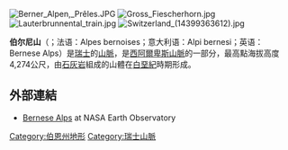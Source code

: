 {{NoteTA|zh-hans:伯尔尼;zh-hant:伯恩
}}{{Infobox mountain range
| name = 伯尔尼山
| photo = BerneseAlps.jpg
| photo_caption = [[艾格峰|艾格峰]]、[[僧侶峰|僧侶峰]]與[[少女峰|少女峰]]
| highest = [[芬斯特瓦山|芬斯特瓦山]]
| elevation = {{convert|4274|m|ft|0}}
| coordinates = {{Coord|46|32|19|N|8|07|38|E|display=it}}
| native_name = {{lang-de|Berner Alpen}}<br />{{lang-fr|Alpes bernoises}}
| map_image = Alps locator map (Berner Alpen).png
| map_caption = 伯尔尼山（紅）
| country = {{瑞士}}
| region_type = [[瑞士行政區劃|行政區劃]]
| region = [[伯恩州|伯恩州]]
| region1 = [[沃州|沃州]]
| region2 = [[弗里堡州|弗里堡州]]
| region3 = [[瓦萊州|瓦萊州]]
| range_lat_d  = 46 | range_lat_m  = 25 | range_lat_NS  = N
| range_long_d =  7 | range_long_m = 45 | range_long_EW = E
| region_code = CH-BE, CH-VD, CH-FR, CH-VS
| parent = [[西阿爾卑斯山脈|西阿爾卑斯山脈]]
| border = [[沙布萊阿爾卑斯山脈|沙布萊阿爾卑斯山脈]] 
| border1 = [[本寧阿爾卑斯山脈|本寧阿爾卑斯山脈]]
| border2 = [[利旁廷阿爾卑斯山脈|利旁廷阿爾卑斯山脈]]
| border3 = [[烏里阿爾卑斯山脈|烏里阿爾卑斯山脈]]
| border4 = [[埃曼塔山脈|埃曼塔山脈]]
| topo = Swiss Federal Office of Topography [[swisstopo|swisstopo]]
| length_mi = | length_orientation =
| width_mi = | width_orientation =
| geology = | period = | orogeny =
}}

[[File:Berner_Alpen,_Prêles.JPG|right]]
[[File:Gross_Fiescherhorn.jpg|right]]
[[File:Lauterbrunnental_train.jpg|right]]
[[File:Switzerland_(14399363612).jpg|right]]

'''伯尔尼山'''（{{lang-de|Berner Alpen}}；法语：Alpes bernoises；意大利语：Alpi bernesi；英语：Bernese Alps）是[[瑞士|瑞士]]的[[山脈|山脈]]，是[[西阿爾卑斯山脈|西阿爾卑斯山脈]]的一部分，最高點海拔高度4,274公尺，由[[石灰岩|石灰岩]]組成的山體在[[白堊紀|白堊紀]]時期形成。

==外部連結==
*[https://web.archive.org/web/20070802013024/http://earthobservatory.nasa.gov/Newsroom/NewImages/images.php3?img_id=17485 Bernese Alps] at NASA Earth Observatory

{{Switzerland-geo-stub}}

[[Category:伯恩州地形|Category:伯恩州地形]]
[[Category:瑞士山脈|Category:瑞士山脈]]